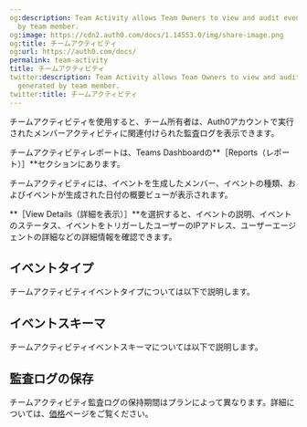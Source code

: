 ```yaml
---
og:description: Team Activity allows Team Owners to view and audit event logs generated
  by team member.
og:image: https://cdn2.auth0.com/docs/1.14553.0/img/share-image.png
og:title: チームアクティビティ
og:url: https://auth0.com/docs/
permalink: team-activity
title: チームアクティビティ
twitter:description: Team Activity allows Team Owners to view and audit event logs
  generated by team member.
twitter:title: チームアクティビティ
---
```


チームアクティビティを使用すると、チーム所有者は、Auth0アカウントで実行されたメンバーアクティビティに関連付けられた監査ログを表示できます。

チームアクティビティレポートは、Teams Dashboardの**［Reports（レポート）］**セクションにあります。

チームアクティビティには、イベントを生成したメンバー、イベントの種類、およびイベントが生成された日付の概要ビューが表示されます。

**［View Details（詳細を表示）］**を選択すると、イベントの説明、イベントのステータス、イベントをトリガーしたユーザーのIPアドレス、ユーザーエージェントの詳細などの詳細情報を確認できます。

## イベントタイプ

チームアクティビティイベントタイプについては以下で説明します。





## イベントスキーマ

チームアクティビティイベントスキーマについては以下で説明します。





## 監査ログの保存

チームアクティビティ監査ログの保持期間はプランによって異なります。詳細については、[価格](https://auth0.com/pricing)ページをご覧ください。